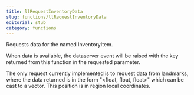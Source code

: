 ```yaml
---
title: llRequestInventoryData
slug: functions/llRequestInventoryData
editorial: stub
category: functions
---
```


<LSLFunction name="llRequestInventoryData"/>

Requests data for the named InventoryItem.

When data is available, the dataserver event will be raised with the key returned from this function in the requested parameter.

The only request currently implemented is to request data from landmarks, where the data returned is in the form &quot;&lt;float, float, float&gt;&quot; which can be cast to a vector. This position is in region local coordinates.

